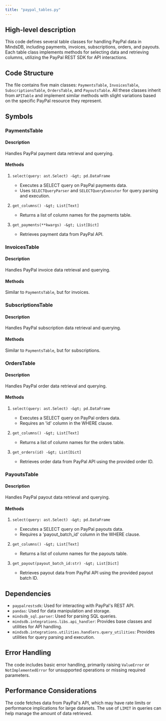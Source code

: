 ```yaml
---
title: "paypal_tables.py"
---
```


## High-level description
This code defines several table classes for handling PayPal data in MindsDB, including payments, invoices, subscriptions, orders, and payouts. Each table class implements methods for selecting data and retrieving columns, utilizing the PayPal REST SDK for API interactions.

## Code Structure
The file contains five main classes: `PaymentsTable`, `InvoicesTable`, `SubscriptionsTable`, `OrdersTable`, and `PayoutsTable`. All these classes inherit from `APITable` and implement similar methods with slight variations based on the specific PayPal resource they represent.

## Symbols

### PaymentsTable
#### Description
Handles PayPal payment data retrieval and querying.

#### Methods
1. `select(query: ast.Select) -&gt; pd.DataFrame`
   - Executes a SELECT query on PayPal payments data.
   - Uses `SELECTQueryParser` and `SELECTQueryExecutor` for query parsing and execution.

2. `get_columns() -&gt; List[Text]`
   - Returns a list of column names for the payments table.

3. `get_payments(**kwargs) -&gt; List[Dict]`
   - Retrieves payment data from PayPal API.

### InvoicesTable
#### Description
Handles PayPal invoice data retrieval and querying.

#### Methods
Similar to `PaymentsTable`, but for invoices.

### SubscriptionsTable
#### Description
Handles PayPal subscription data retrieval and querying.

#### Methods
Similar to `PaymentsTable`, but for subscriptions.

### OrdersTable
#### Description
Handles PayPal order data retrieval and querying.

#### Methods
1. `select(query: ast.Select) -&gt; pd.DataFrame`
   - Executes a SELECT query on PayPal orders data.
   - Requires an 'id' column in the WHERE clause.

2. `get_columns() -&gt; List[Text]`
   - Returns a list of column names for the orders table.

3. `get_orders(id) -&gt; List[Dict]`
   - Retrieves order data from PayPal API using the provided order ID.

### PayoutsTable
#### Description
Handles PayPal payout data retrieval and querying.

#### Methods
1. `select(query: ast.Select) -&gt; pd.DataFrame`
   - Executes a SELECT query on PayPal payouts data.
   - Requires a 'payout_batch_id' column in the WHERE clause.

2. `get_columns() -&gt; List[Text]`
   - Returns a list of column names for the payouts table.

3. `get_payout(payout_batch_id:str) -&gt; List[Dict]`
   - Retrieves payout data from PayPal API using the provided payout batch ID.

## Dependencies
- `paypalrestsdk`: Used for interacting with PayPal's REST API.
- `pandas`: Used for data manipulation and storage.
- `mindsdb_sql.parser`: Used for parsing SQL queries.
- `mindsdb.integrations.libs.api_handler`: Provides base classes and utilities for API handling.
- `mindsdb.integrations.utilities.handlers.query_utilities`: Provides utilities for query parsing and execution.

## Error Handling
The code includes basic error handling, primarily raising `ValueError` or `NotImplementedError` for unsupported operations or missing required parameters.

## Performance Considerations
The code fetches data from PayPal's API, which may have rate limits or performance implications for large datasets. The use of `LIMIT` in queries can help manage the amount of data retrieved.